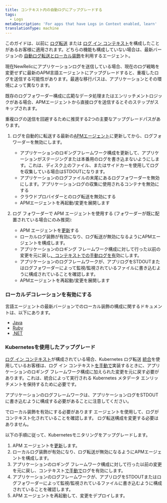 ```yaml
---
title: コンテキスト内の自動ログにアップグレードする
tags:
  - Logs
metaDescription: 'For apps that have Logs in Context enabled, learn'
translationType: machine
---
```


このガイドは、以前に [ログ転送](https://docs.newrelic.com/docs/logs/forward-logs/enable-log-management-new-relic/) または [ログ イン コンテキスト](https://docs.newrelic.com/docs/apm/new-relic-apm/getting-started/get-started-logs-context/)を構成したことがあるお客様に適用されます。どちらの機能も構成していない場合は、最新バージョンの <InlinePopover type="apm"/>[自動ログ転送とローカル装飾](https://docs.newrelic.com/docs/apm/new-relic-apm/getting-started/get-started-logs-context/)を利用するエージェント。

現在NewRelicにアプリケーションログを送信している場合、現在のログ戦略を変更せずに最新のAPM言語エージェントにアップグレードすると、重複したログを送信する可能性があります。最適な移行パスは、アプリケーションとその環境によって異なります。

既存のログフォワーダー構成に広範なデータ処理またはエンリッチメントロジックがある場合、APMエージェントから直接ログを送信するとそのステップがスキップされます。

重複ログの送信を回避するために推奨する2つの主要なアップグレードパスがあります。

1. ログを自動的に転送する最新の[APMエージェント](https://docs.newrelic.com/docs/new-relic-one/install-configure/update-new-relic-agent/)に更新してから、ログフォワーダーを無効にします。

   * アプリケーションのロギングフレームワーク構成を更新して、アプリケーションがステージングまたは本番用のログを書き込まないようにします。これは、ディスク上のファイル、またはサイドカーを使用してログを収集している場合はSTDOUTになります。
   * アプリケーションのログファイルの末尾にあるログフォワーダーを無効にします。アプリケーションログの収集に使用されるコンテナを無効にする
   * クラウドプロバイダーとのログ転送を無効にする
   * APMエージェントを再起動/変更を展開します


2. ログ フォワーダーで APM エージェントを使用する (フォワーダーが既に配置されている場合にのみ推奨):

   * APM エージェントを[更新](/docs/new-relic-one/install-configure/update-new-relic-agent)する
   * ローカルログ装飾が有効になり、ログ転送が無効になるようにAPMエージェントを構成します。
   * アプリケーションのロギング フレームワーク構成に対して行った以前の変更を元に戻し[、コンテキストでの手動ログを有](/docs/logs/logs-context/logs-in-context#enable-logs)効にします。
   * アプリケーションのログフレームワークが、アプリログをSTDOUTまたはログフォワーダーによって監視/監視されているファイルに書き込むように構成されていることを確認します。
   * APMエージェントを再起動/変更を展開します

### ローカルデコレーションを有効にする

言語エージェントの最新バージョンでのローカル装飾の構成に関するドキュメントは、以下にあります。

* [Java](https://docs.newrelic.com/docs/logs/logs-context/java-configure-logs-context-all/#2-decorate)
* [Ruby](https://docs.newrelic.com/docs/logs/logs-context/configure-logs-context-ruby)
* [.NET](https://docs.newrelic.com/docs/logs/logs-context/net-configure-logs-context-all#2-decorate)

### Kubernetesを使用したアップグレード

[ログ イン コンテキスト](/docs/apm/new-relic-apm/getting-started/get-started-logs-context/)が構成されている場合、Kubernetes ログ転送 [統合](https://github.com/newrelic/helm-charts/tree/master/charts/newrelic-logging#installation)を使用しているお客様は、ログ イン コンテキスト[を手動で](/docs/logs/logs-context/logs-in-context#enable-logs)実装するときに、アプリケーションのロギング フレームワーク構成に加えられた変更を元に戻す必要があります。これは、統合によって実行される Kubernetes メタデータ エンリッチメントを保持するために必要です。

アプリケーションのログフレームワークは、アプリケーションログをSTDOUTに書き込むように構成する必要があることに注意してください。

でローカル装飾を有効にする必要があります <InlinePopover type="apm"/>エージェントを使用して、ログがコンテキスト化されていることを確認します。 ログ転送構成を変更する必要はありません。

以下の手順に従って、Kubernetesモニタリングをアップグレードします。

1. APM エージェントを[更新](/docs/new-relic-one/install-configure/update-new-relic-agent/)します。
2. ローカルログ装飾が有効になり、ログ転送が無効になるようにAPMエージェントを構成します。
3. アプリケーションのロギング フレームワーク構成に対して行った以前の変更を元に戻し、コンテキスト[で手動で](/docs/logs/logs-context/logs-in-context#enable-logs)ログを有効にします。
4. アプリケーションのログフレームワークが、アプリログをSTDOUTまたはログフォワーダーによって監視/監視されているファイルに書き込むように構成されていることを確認します。
5. APM エージェントを再起動して、変更をデプロイします。